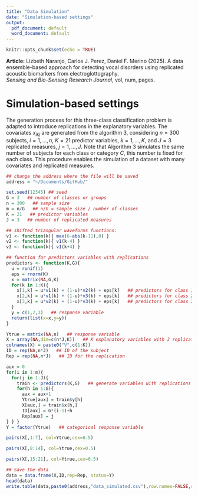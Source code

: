 ```yaml
---
title: "Data Simulation"
date: "Simulation-based settings"
output:
  pdf_document: default
  word_document: default
---
```


```r
knitr::opts_chunk$set(echo = TRUE)
```

**Article:** Lizbeth Naranjo, Carlos J. Perez, Daniel F. Merino (2025). 
A data ensemble-based approach for detecting vocal disorders using replicated acoustic biomarkers from electroglottography.  
*Sensing and Bio-Sensing Research Journal*, vol, num, pages. 

# Simulation-based settings 

The generation process for this three-class classification problem is adapted to introduce replications in the explanatory variables. 
The covariates $x_{ikj}$ are generated from the algorithm 3, considering $n = 300$ subjects, $i = 1,\ldots,n$, $K = 21$ predictor variables,  $k = 1,\ldots,K$, and $J = 3$ replicated measures, $j = 1,\ldots, J$. 
Note that Algorithm 3 simulates the same number of subjects for each class or category $C$, this number is fixed for each class. 
This procedure enables the simulation of a dataset with many covariates and replicated measures. 

```r
## change the address where the file will be saved 
address = "~/Documents/GitHub/" 
```

```r
set.seed(12345) ## seed 
G = 3   ## number of classes or groups 
n = 300   ## sample size 
m = n/G   ## n/G = sample size / number of classes 
K = 21   ## predictor variables 
J = 3   ## number of replicated measures 

## shifted triangular waveforms functions: 
v1 <- function(k){ max(6-abs(k-11),0) }
v2 <- function(k){ v1(k-4) }
v3 <- function(k){ v1(k+4) }

## function for predictors variables with replications 
predictors <- function(K,G){ 
  u = runif(1) 
  eps = rnorm(K)  
  x = matrix(NA,G,K)
  for(k in 1:K){ 
    x[1,k] = u*v1(k) + (1-u)*v2(k) + eps[k]   ## predictors for class 1
    x[2,k] = u*v1(k) + (1-u)*v3(k) + eps[k]   ## predictors for class 2
    x[3,k] = u*v2(k) + (1-u)*v3(k) + eps[k]   ## predictors for class 3
  } 
  y = c(1,2,3)   ## response variable 
  return(list(x=x,y=y)) 
}

Ytrue = matrix(NA,n)   ## response variable 
X = array(NA,dim=c(n*J,K))   ## K explanatory variables with J replications 
colnames(X) = paste0("V",c(1:K))
ID = rep(NA,n*J)   ## ID of the subject 
Rep = rep(NA,n*J)   ## ID for the replication  

aux = 0
for(i in 1:m){
  for(j in 1:J){
    train <- predictors(K,G)   ## generate variables with replications 
    for(h in 1:G){
      aux = aux+1
      Ytrue[aux] = train$y[h]   
      X[aux,] = train$x[h,]  
      ID[aux] = G*(i-1)+h  
      Rep[aux] = j   
} } }
Y = factor(Ytrue)   ## categorical response variable 
```

```r
pairs(X[,1:7], col=Ytrue,cex=0.5)
```

```r
pairs(X[,8:14], col=Ytrue,cex=0.5)
```

```r
pairs(X[,15:21], col=Ytrue,cex=0.5)
```

```r
## Save the data 
data = data.frame(X,ID,rep=Rep, status=Y)
head(data)
write.table(data,paste0(address,"data_simulated.csv"),row.names=FALSE,sep=";",dec=".")
```

